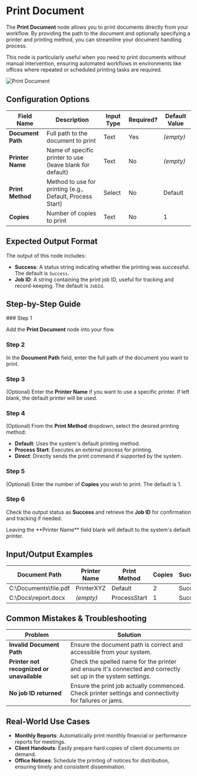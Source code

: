 
# Print Document

The **Print Document** node allows you to print documents directly from your workflow. By providing the path to the document and optionally specifying a printer and printing method, you can streamline your document handling process.

This node is particularly useful when you need to print documents without manual intervention, ensuring automated workflows in environments like offices where repeated or scheduled printing tasks are required.

![Print Document](./print-document.png)

## Configuration Options

| Field Name        | Description                                               | Input Type | Required? | Default Value |
| ----------------- | --------------------------------------------------------- | ---------- | --------- | ------------- |
| **Document Path** | Full path to the document to print                        | Text       | Yes       | _(empty)_     |
| **Printer Name**  | Name of specific printer to use (leave blank for default) | Text       | No        | _(empty)_     |
| **Print Method**  | Method to use for printing (e.g., Default, Process Start) | Select     | No        | Default       |
| **Copies**        | Number of copies to print                                 | Text       | No        | 1             |

## Expected Output Format

The output of this node includes:

- **Success**: A status string indicating whether the printing was successful. The default is `Success`.
- **Job ID**: A string containing the print job ID, useful for tracking and record-keeping. The default is `JobId`.

## Step-by-Step Guide

<Steps>
### Step 1

Add the **Print Document** node into your flow.

### Step 2

In the **Document Path** field, enter the full path of the document you want to print.

### Step 3

(Optional) Enter the **Printer Name** if you want to use a specific printer. If left blank, the default printer will be used.

### Step 4

(Optional) From the **Print Method** dropdown, select the desired printing method:

- **Default**: Uses the system's default printing method.
- **Process Start**: Executes an external process for printing.
- **Direct**: Directly sends the print command if supported by the system.

### Step 5

(Optional) Enter the number of **Copies** you wish to print. The default is 1.

### Step 6

Check the output status as **Success** and retrieve the **Job ID** for confirmation and tracking if needed.

</Steps>

<Callout type="info" title="Tip">
  Leaving the **Printer Name** field blank will default to the system's default
  printer.
</Callout>

## Input/Output Examples

| Document Path           | Printer Name | Print Method | Copies | Success | Job ID  |
| ----------------------- | ------------ | ------------ | ------ | ------- | ------- |
| C:\\Documents\\file.pdf | PrinterXYZ   | Default      | 2      | Success | 1234567 |
| C:\\Docs\\report.docx   | _(empty)_    | ProcessStart | 1      | Success | 9876543 |

## Common Mistakes & Troubleshooting

| Problem                                   | Solution                                                                                                      |
| ----------------------------------------- | ------------------------------------------------------------------------------------------------------------- |
| **Invalid Document Path**                 | Ensure the document path is correct and accessible from your system.                                          |
| **Printer not recognized or unavailable** | Check the spelled name for the printer and ensure it's connected and correctly set up in the system settings. |
| **No job ID returned**                    | Ensure the print job actually commenced. Check printer settings and connectivity for failures or jams.        |

## Real-World Use Cases

- **Monthly Reports**: Automatically print monthly financial or performance reports for meetings.
- **Client Handouts**: Easily prepare hard copies of client documents on demand.
- **Office Notices**: Schedule the printing of notices for distribution, ensuring timely and consistent dissemination.
